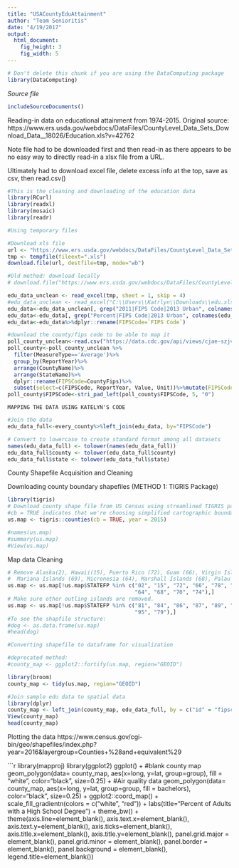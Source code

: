 ```yaml
---
title: "USACountyEduAttainment"
author: "Team Senioritis"
date: "4/19/2017"
output: 
  html_document:
    fig_height: 3
    fig_width: 5
---
```

<!-- Don't edit in between this line and the one below -->
```r
# Don't delete this chunk if you are using the DataComputing package
library(DataComputing)
```
*Source file* 
```r
includeSourceDocuments()
```
<!-- Don't edit the material above this line -->


Reading-in data on educational attainment from 1974-2015. Original source: https://www.ers.usda.gov/webdocs/DataFiles/CountyLevel_Data_Sets_Download_Data__18026/Education.xls?v=42762

Note file had to be downloaded first and then read-in as there appears to be no easy way to directly read-in a xlsx file from a URL.

Ultimately had to download excel file, delete excess info at the top, save as csv, then read.csv()
```r

#This is the cleaning and downloading of the education data
library(RCurl)
library(readxl)
library(mosaic)
library(readr)

#Using temporary files

#Download xls file
url <- "https://www.ers.usda.gov/webdocs/DataFiles/CountyLevel_Data_Sets_Download_Data__18026/Education.xls?v=42762"
tmp <- tempfile(fileext=".xls")
download.file(url, destfile=tmp, mode="wb")

#Old method: download locally
# download.file("https://www.ers.usda.gov/webdocs/DataFiles/CountyLevel_Data_Sets_Download_Data__18026/Education.xls?v=42762", destfile = "C:\\Users\\Katrlyn\\Downloads\\edu.xls", mode = "wb" )

edu_data_unclean <- read_excel(tmp, sheet = 1, skip = 4)
#edu_data_unclean <- read_excel("C:\\Users\\Katrlyn\\Downloads\\edu.xls", sheet = 1, skip = 4) #Local download 
edu_data<-edu_data_unclean[, grep("2011|FIPS Code|2013 Urban", colnames(edu_data_unclean))]
edu_data<-edu_data[, grep("Percent|FIPS Code|2013 Urban", colnames(edu_data))]
edu_data<-edu_data%>%dplyr::rename(FIPSCode=`FIPS Code`)

```


```r
#download the county/fips code to be able to map it
poll_county_unclean<-read.csv("https://data.cdc.gov/api/views/cjae-szjv/rows.csv?accessType=DOWNLOAD")
poll_county<-poll_county_unclean %>%
  filter(MeasureType=='Average')%>%
  group_by(ReportYear)%>%
  arrange(CountyName)%>%
  arrange(StateName)%>%
  dplyr::rename(FIPSCode=CountyFips)%>%
  subset(select=c(FIPSCode, ReportYear, Value, Unit))%>%mutate(FIPSCode=gsub("46113","46102", FIPSCode))%>%filter(ReportYear==2010)%>%subset(select=-c(ReportYear))
poll_county$FIPSCode<-stri_pad_left(poll_county$FIPSCode, 5, "0")
```


~~~~~~~~~~~~~~~~~~~~~~~~~~~~~~~~~~~~~~
MAPPING THE DATA USING KATELYN'S CODE
~~~~~~~~~~~~~~~~~~~~~~~~~~~~~~~~~~~~~~

```r

#Join the data
edu_data_full<-every_county%>%left_join(edu_data, by="FIPSCode")

# Convert to lowercase to create standard format among all datasets
names(edu_data_full) <- tolower(names(edu_data_full))
edu_data_full$county <- tolower(edu_data_full$county)
edu_data_full$state <- tolower(edu_data_full$state)


```

County Shapefile Acquisition and Cleaning

Downloading county boundary shapefiles (METHOD 1: TIGRIS Package)
```r
library(tigris)
# Download county shape file from US Census using streamlined TIGRIS package. 
#cb = TRUE indicates that we're choosing simplified cartographic boundaries
us.map <- tigris::counties(cb = TRUE, year = 2015)

#names(us.map)
#summary(us.map)
#View(us.map)

```


Map data Cleaning
```r
# Remove Alaska(2), Hawaii(15), Puerto Rico (72), Guam (66), Virgin Islands (78), American Samoa (60)
#  Mariana Islands (69), Micronesia (64), Marshall Islands (68), Palau (70), Minor Islands (74)
us.map <- us.map[!us.map$STATEFP %in% c("02", "15", "72", "66", "78", "60", "69",
                                        "64", "68", "70", "74"),]
# Make sure other outling islands are removed.
us.map <- us.map[!us.map$STATEFP %in% c("81", "84", "86", "87", "89", "71", "76",
                                        "95", "79"),]
#To see the shapfile structure:
#dog <- as.data.frame(us.map)
#head(dog)

#Converting shapefile to dataframe for visualization

#deprecated method:
#county_map <- ggplot2::fortify(us.map, region="GEOID")

library(broom)
county_map <- tidy(us.map, region="GEOID")

#Join sample edu data to spatial data
library(dplyr)
county_map <- left_join(county_map, edu_data_full, by = c("id" = "fipscode"))
View(county_map)
head(county_map)
```

Plotting the data
https://www.census.gov/cgi-bin/geo/shapefiles/index.php?year=2016&layergroup=Counties+%28and+equivalent%29

```r
library(mapproj)
library(ggplot2)
ggplot() +
    #blank county map
    geom_polygon(data= county_map, aes(x=long, y=lat, group=group), fill = "white", color="black", size=0.25) +
    #Air quality data
    geom_polygon(data= county_map, aes(x=long, y=lat, group=group, fill = bachelors), color="black", size=0.25) +
    ggplot2::coord_map() +
    scale_fill_gradientn(colors = c("white", "red"))  +
    labs(title="Percent of Adults with a High School Degree") + 
    theme_bw() +
    theme(axis.line=element_blank(),
          axis.text.x=element_blank(),
          axis.text.y=element_blank(),
          axis.ticks=element_blank(),
          axis.title.x=element_blank(),
          axis.title.y=element_blank(),
          panel.grid.major = element_blank(),
          panel.grid.minor = element_blank(),
          panel.border = element_blank(),
          panel.background = element_blank(),
          legend.title=element_blank())

